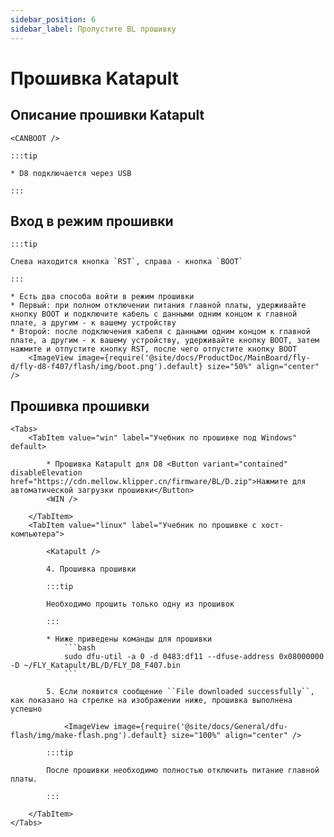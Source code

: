 ```yaml
---
sidebar_position: 6
sidebar_label: Пропустите BL прошивку
---
```









# Прошивка Katapult

## Описание прошивки Katapult

    <CANBOOT />

    :::tip

    * D8 подключается через USB

    :::

## Вход в режим прошивки

    :::tip

    Слева находится кнопка `RST`, справа - кнопка `BOOT`

    :::

    * Есть два способа войти в режим прошивки
    * Первый: при полном отключении питания главной платы, удерживайте кнопку BOOT и подключите кабель с данными одним концом к главной плате, а другим - к вашему устройству
    * Второй: после подключения кабеля с данными одним концом к главной плате, а другим - к вашему устройству, удерживайте кнопку BOOT, затем нажмите и отпустите кнопку RST, после чего отпустите кнопку BOOT
        <ImageView image={require('@site/docs/ProductDoc/MainBoard/fly-d/fly-d8-f407/flash/img/boot.png').default} size="50%" align="center" />

## Прошивка прошивки
    <Tabs>
        <TabItem value="win" label="Учебник по прошивке под Windows" default>

            * Прошивка Katapult для D8 <Button variant="contained" disableElevation href="https://cdn.mellow.klipper.cn/firmware/BL/D.zip">Нажмите для автоматической загрузки прошивки</Button>
            <WIN />

        </TabItem>
        <TabItem value="linux" label="Учебник по прошивке с хост-компьютера">

            <Katapult />

            4. Прошивка прошивки

            :::tip

            Необходимо прошить только одну из прошивок

            :::

            * Ниже приведены команды для прошивки
                ```bash
                sudo dfu-util -a 0 -d 0483:df11 --dfuse-address 0x08000000 -D ~/FLY_Katapult/BL/D/FLY_D8_F407.bin
                ```

            5. Если появится сообщение ``File downloaded successfully``, как показано на стрелке на изображении ниже, прошивка выполнена успешно

                <ImageView image={require('@site/docs/General/dfu-flash/img/make-flash.png').default} size="100%" align="center" />

            :::tip

            После прошивки необходимо полностью отключить питание главной платы.

            :::

        </TabItem>
    </Tabs>